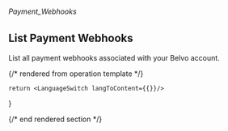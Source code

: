 ###### *Payment_Webhooks*

## List Payment Webhooks

List all payment webhooks associated with your Belvo account.

{/* rendered from operation template */}


    return <LanguageSwitch langToContent={{}}/>
}

<Operation />

{/* end rendered section */}
